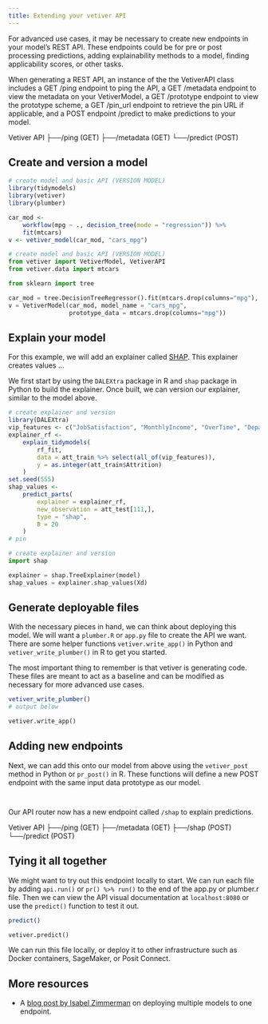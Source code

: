 ```yaml
---
title: Extending your vetiver API
---
```


For advanced use cases, it may be necessary to create new endpoints in your model's REST API. These endpoints could be for pre or post processing predictions, adding explainability methods to a model, finding applicability scores, or other tasks.

When generating a REST API, an instance of the the VetiverAPI class includes a GET /ping endpoint to ping the API, a GET /metadata endpoint to view the metadata on your VetiverModel, a GET /prototype endpoint to view the prototype scheme, a GET /pin_url endpoint to retrieve the pin URL if applicable, and a POST endpoint /predict to make predictions to your model.

Vetiver API
    ├──/ping (GET)
    ├──/metadata (GET)
    └──/predict (POST)


## Create and version a model

```r
# create model and basic API (VERSION MODEL)
library(tidymodels)
library(vetiver)
library(plumber)

car_mod <-
    workflow(mpg ~ ., decision_tree(mode = "regression")) %>%
    fit(mtcars)
v <- vetiver_model(car_mod, "cars_mpg")
```

```python
# create model and basic API (VERSION MODEL)
from vetiver import VetiverModel, VetiverAPI
from vetiver.data import mtcars

from sklearn import tree

car_mod = tree.DecisionTreeRegressor().fit(mtcars.drop(columns="mpg"), mtcars["mpg"])
v = VetiverModel(car_mod, model_name = "cars_mpg", 
                 prototype_data = mtcars.drop(columns="mpg"))

```

## Explain your model

For this example, we will add an explainer called [SHAP](https://shap.readthedocs.io/en/latest/example_notebooks/overviews/An%20introduction%20to%20explainable%20AI%20with%20Shapley%20values.html#An-introduction-to-explainable-AI-with-Shapley-values). This explainer creates values ...

We first start by using the `DALEXtra` package in R and `shap` package in Python to build the explainer. Once built, we can version our explainer, similar to the model above.

```r
# create explainer and version
library(DALEXtra)
vip_features <- c("JobSatisfaction", "MonthlyIncome", "OverTime", "Department")
explainer_rf <- 
    explain_tidymodels(
        rf_fit, 
        data = att_train %>% select(all_of(vip_features)), 
        y = as.integer(att_train$Attrition)
    )
set.seed(555)
shap_values <-
    predict_parts(
        explainer = explainer_rf, 
        new_observation = att_test[111,], 
        type = "shap",
        B = 20
    )
# pin
```

```python
# create explainer and version
import shap

explainer = shap.TreeExplainer(model)
shap_values = explainer.shap_values(Xd)
```


## Generate deployable files

With the necessary pieces in hand, we can think about deploying this model. We will want a `plumber.R` or `app.py` file to create the API we want. There are some helper functions `vetiver.write_app()` in Python and `vetiver_write_plumber()` in R to get you started.

::: callout-important
The most important thing to remember is that vetiver is generating code. These files are meant to act as a baseline and can be modified as necessary for more advanced use cases.
:::

```r
vetiver_write_plumber()
# output below
```

```python
vetiver.write_app()
```


## Adding new endpoints

Next, we can add this onto our model from above using the `vetiver_post` method in Python or `pr_post()` in R. These functions will define a new POST endpoint with the same input data prototype as our model.

```r

```

```python

```

Our API router now has a new endpoint called `/shap` to explain predictions. 

Vetiver API
    ├──/ping (GET)
    ├──/metadata (GET)
    ├──/shap (POST)
    └──/predict (POST)

## Tying it all together

We might want to try out this endpoint locally to start. We can run each file by adding `api.run()` or `pr() %>% run()` to the end of the app.py or plumber.r file. Then we can view the API visual documentation at `localhost:8080` or use the `predict()` function to test it out.

```r
predict()
```

```python
vetiver.predict()
```

We can run this file locally, or deploy it to other infrastructure such as Docker containers, SageMaker, or Posit Connect.

## More resources

- A [blog post by Isabel Zimmerman](https://isabelizimm.github.io/posts/multiple-models-api/models.html) on deploying multiple models to one endpoint.